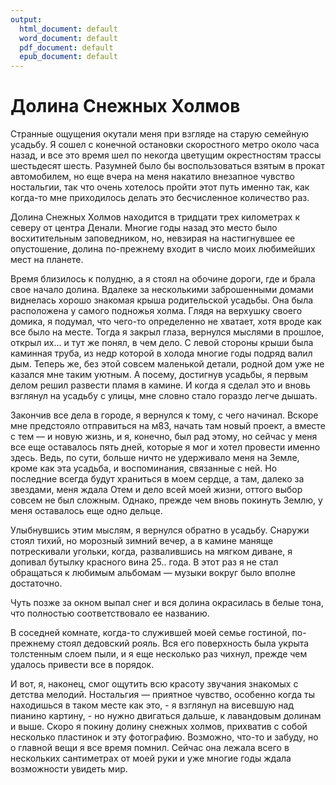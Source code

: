 ```yaml
---
output:
  html_document: default
  word_document: default
  pdf_document: default
  epub_document: default
---
```



# Долина Снежных Холмов {#18}

Странные ощущения окутали меня при взгляде на старую семейную усадьбу. Я сошел с конечной остановки скоростного метро около часа назад, и все это время шел по некогда цветущим окрестностям трассы шестьдесят шесть. Разумней было бы воспользоваться взятым в прокат автомобилем, но еще вчера на меня накатило внезапное чувство ностальгии, так что очень хотелось пройти этот путь именно так, как когда-то мне приходилось делать это бесчисленное количество раз.

Долина Снежных Холмов находится в тридцати трех километрах к северу от центра Денали. Многие годы назад это место было восхитительным заповедником, но, невзирая на настигнувшее ее опустошение, долина по-прежнему входит в число моих любимейших мест на планете.

Время близилось к полудню, а я стоял на обочине дороги, где и брала свое начало долина. Вдалеке за несколькими заброшенными домами виднелась хорошо знакомая крыша родительской усадьбы. Она была расположена у самого подножья холма. Глядя на верхушку своего домика, я подумал, что чего-то определенно не хватает, хотя вроде как все было на месте. Тогда я закрыл глаза, вернулся мыслями в прошлое, открыл их... и тут же понял, в чем дело. С левой стороны крыши была каминная труба, из недр которой в холода многие годы подряд валил дым. Теперь же, без этой совсем маленькой детали, родной дом уже не казался мне таким уютным. А посему, достигнув усадьбы, я первым делом решил развести пламя в камине. И когда я сделал это и вновь взглянул на усадьбу с улицы, мне словно стало гораздо легче дышать.

Закончив все дела в городе, я вернулся к тому, с чего начинал. Вскоре мне предстояло отправиться на м83, начать там новый проект, а вместе с тем — и новую жизнь, и я, конечно, был рад этому, но сейчас у меня все еще оставалось пять дней, которые я мог и хотел провести именно здесь. Ведь, по сути, больше ничто не удерживало меня на Земле, кроме как эта усадьба, и воспоминания, связанные с ней. Но последние всегда будут храниться в моем сердце, а там, далеко за звездами, меня ждала Отем и дело всей моей жизни, оттого выбор совсем не был сложным. Однако, прежде чем вновь покинуть Землю, у меня оставалось еще одно дельце.

Улыбнувшись этим мыслям, я вернулся обратно в усадьбу. Снаружи стоял тихий, но морозный зимний вечер, а в камине маняще потрескивали угольки, когда, развалившись на мягком диване, я допивал бутылку красного вина 25.. года. В этот раз я не стал обращаться к любимым альбомам — музыки вокруг было вполне достаточно.

Чуть позже за окном выпал снег и вся долина окрасилась в белые тона, что полностью соответствовало ее названию.

В соседней комнате, когда-то служившей моей семье гостиной, по-прежнему стоял дедовский рояль. Вся его поверхность была укрыта толстенным слоем пыли, и я еще несколько раз чихнул, прежде чем удалось привести все в порядок.

И вот, я, наконец, смог ощутить всю красоту звучания знакомых с детства мелодий. Ностальгия — приятное чувство, особенно когда ты находишься в таком месте как это, - я взглянул на висевшую над пианино картину, - но нужно двигаться дальше, к лавандовым долинам и выше. Скоро я покину долину снежных холмов, прихватив с собой несколько пластинок и эту фотографию. Возможно, что-то и забуду, но о главной вещи я все время помнил. Сейчас она лежала всего в нескольких сантиметрах от моей руки и уже многие годы ждала возможности увидеть мир.